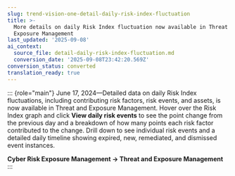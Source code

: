 ```yaml
---
slug: trend-vision-one-detail-daily-risk-index-fluctuation
title: >-
  More details on daily Risk Index fluctuation now available in Threat and
  Exposure Management
last_updated: '2025-09-08'
ai_context:
  source_file: detail-daily-risk-index-fluctuation.md
  conversion_date: '2025-09-08T23:42:20.569Z'
conversion_status: converted
translation_ready: true
---
```


::: {role="main"}
June 17, 2024—Detailed data on daily Risk Index fluctuations, including contributing risk factors, risk events, and assets, is now available in Threat and Exposure Management. Hover over the Risk Index graph and click **View daily risk events** to see the point change from the previous day and a breakdown of how many points each risk factor contributed to the change. Drill down to see individual risk events and a detailed daily timeline showing expired, new, remediated, and dismissed event instances.

**Cyber Risk Exposure Management → Threat and Exposure Management**
:::
